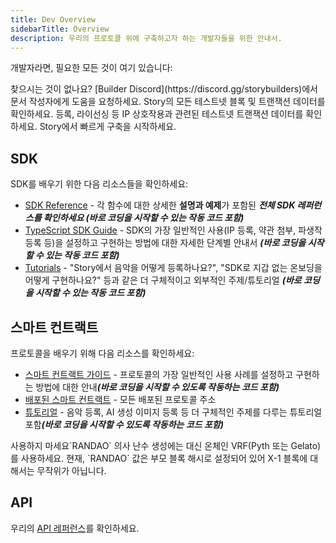 ```yaml
---
title: Dev Overview
sidebarTitle: Overview
description: 우리의 프로토콜 위에 구축하고자 하는 개발자들을 위한 안내서.
---
```


개발자라면, 필요한 모든 것이 여기 있습니다:

<Tip>
  찾으시는 것이 없나요? [Builder Discord](https://discord.gg/storybuilders)에서 문서 작성자에게 도움을 요청하세요.
</Tip>

<CardGroup cols={3}>
  <Card title="Testnet Block Explorer" href="https://aeneid.storyscan.io" icon="house">
    Story의 모든 테스트넷 블록 및 트랜잭션 데이터를 확인하세요.
  </Card>

  <Card title="IP-related Explorer" href="https://aeneid.explorer.story.foundation" icon="user">
    등록, 라이선싱 등 IP 상호작용과 관련된 테스트넷 트랜잭션 데이터를 확인하세요.
  </Card>

  <Card title="Quickstart" href="/quickstart" icon="truck-fast">
    Story에서 빠르게 구축을 시작하세요.
  </Card>
</CardGroup>

## SDK

SDK를 배우기 위한 다음 리소스들을 확인하세요:

* [SDK Reference](/sdk-reference) - 각 함수에 대한 상세한 **설명과 예제**가 포함된 ***전체 SDK 레퍼런스를 확인하세요 (바로 코딩을 시작할 수 있는 작동 코드 포함)***
* [TypeScript SDK Guide](/developers/typescript-sdk/overview) - SDK의 가장 일반적인 사용(IP 등록, 약관 첨부, 파생작 등록 등)을 설정하고 구현하는 방법에 대한 자세한 단계별 안내서 ***(바로 코딩을 시작할 수 있는 작동 코드 포함)***
* [Tutorials](/developers/tutorials/overview) - "Story에서 음악을 어떻게 등록하나요?", "SDK로 지갑 없는 온보딩을 어떻게 구현하나요?" 등과 같은 더 구체적이고 외부적인 주제/튜토리얼 ***(바로 코딩을 시작할 수 있는 작동 코드 포함)***

## 스마트 컨트랙트

프로토콜을 배우기 위해 다음 리소스를 확인하세요:

* [스마트 컨트랙트 가이드](/developers/smart-contracts-guide/overview) - 프로토콜의 가장 일반적인 사용 사례를 설정하고 구현하는 방법에 대한 안&#xB0B4;***(바로 코딩을 시작할 수 있도록 작동하는 코드 포함)***
* [배포된 스마트 컨트랙트](/developers/deployed-smart-contracts) - 모든 배포된 프로토콜 주소
* [튜토리얼](/developers/tutorials/overview) - 음악 등록, AI 생성 이미지 등록 등 더 구체적인 주제를 다루는 튜토리얼 포&#xD568;***(바로 코딩을 시작할 수 있도록 작동하는 코드 포함)***

<Warning>
  사용하지 마세요`RANDAO` 의사 난수 생성에는 대신 온체인 VRF(Pyth 또는 Gelato)를 사용하세요. 현재, `RANDAO` 값은 부모 블록 해시로 설정되어 있어 X-1 블록에 대해서는 무작위가 아닙니다.
</Warning>

## API

우리의 [API 레퍼런스](/api-reference)를 확인하세요.
